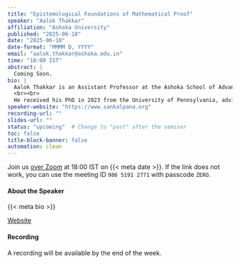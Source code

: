```yaml
---
title: "Epistemological Foundations of Mathematical Proof"
speaker: "Aalok Thakkar"
affiliation: "Ashoka University"
published: "2025-06-18"
date: "2025-06-18"
date-format: "MMMM D, YYYY"
email: "aalok.thakkar@ashoka.edu.in"
time: "18:00 IST"
abstract: |
  Coming Soon.
bio: |
  Aalok Thakkar is an Assistant Professor at the Ashoka School of Advanced Computing and an Alt-Carbon Darjeeling Revival Fellow at Ashoka University. He works on the applications of formal logic to programming languages, automated verification, and program synthesis. He is also actively engaged in computer science pedagogy and is committed to advancing accessibility in computing education. He maintains a strong interest in the history and philosophy of mathematics, particularly in how foundational ideas shape contemporary formal methods.
  <br><br>
  He received his PhD in 2023 from the University of Pennsylvania, advised by Rajeev Alur and Mayur Naik. During this time he developed the Example-Guided framework for program synthesis. He completed his undergraduate studies at the Chennai Mathematical Institute.
speaker-website: "https://www.sankalpana.org"
recording-url: ""
slides-url: ""
status: "upcoming"  # Change to "past" after the seminar
toc: false
title-block-banner: false
automation: clean
---
```


::: {.callout}
<i class="fa-regular fa-calendar"></i> Join us [over Zoom](https://iitgn-ac-in.zoom.us/j/98651912771?pwd=IiOVTraKRIKgbaqLb0c0wTLe4CavJu.1) at 18:00 IST on {{< meta date >}}. If the link does not work, you can use the meeting ID `986 5191 2771` with passcode `ZERO`.
:::

#### About the Speaker

{{< meta bio >}}

::: {.button-bar}
[Website]({{< meta speaker-website >}})
:::


#### Recording

A recording will be available by the end of the week.
